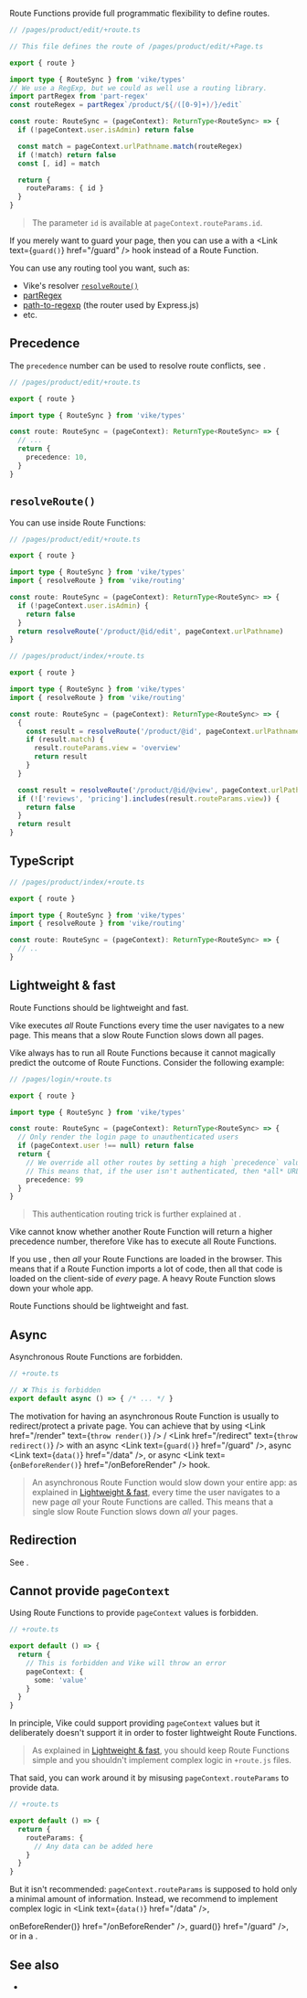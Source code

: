 
Route Functions provide full programmatic flexibility to define routes.

```ts
// /pages/product/edit/+route.ts

// This file defines the route of /pages/product/edit/+Page.ts

export { route }

import type { RouteSync } from 'vike/types'
// We use a RegExp, but we could as well use a routing library.
import partRegex from 'part-regex'
const routeRegex = partRegex`/product/${/([0-9]+)/}/edit`

const route: RouteSync = (pageContext): ReturnType<RouteSync> => {
  if (!pageContext.user.isAdmin) return false

  const match = pageContext.urlPathname.match(routeRegex)
  if (!match) return false
  const [, id] = match

  return {
    routeParams: { id }
  }
}
```

> The parameter `id` is available at <Link href="/pageContext">`pageContext.routeParams.id`</Link>.

If you merely want to guard your page, then you can use a <Link text="Route String" href="/route-string" /> with a <Link text={<code>guard()</code>} href="/guard" /> hook instead of a Route Function.

You can use any routing tool you want, such as:
 - Vike's <Link text="Route String" href="/route-string" /> resolver [`resolveRoute()`](#resolveroute)
 - [partRegex](https://github.com/brillout/part-regex)
 - [path-to-regexp](https://www.npmjs.com/package/path-to-regexp) (the router used by Express.js)
 - etc.


## Precedence

The `precedence` number can be used to resolve route conflicts, see <Link href="/routing-precedence" />.

```ts
// /pages/product/edit/+route.ts

export { route }

import type { RouteSync } from 'vike/types'

const route: RouteSync = (pageContext): ReturnType<RouteSync> => {
  // ...
  return {
    precedence: 10,
  }
}
```

## `resolveRoute()`

You can use <Link text="Route Strings" href="/route-string" /> inside Route Functions:

```ts
// /pages/product/edit/+route.ts

export { route }

import type { RouteSync } from 'vike/types'
import { resolveRoute } from 'vike/routing'

const route: RouteSync = (pageContext): ReturnType<RouteSync> => {
  if (!pageContext.user.isAdmin) {
    return false
  }
  return resolveRoute('/product/@id/edit', pageContext.urlPathname)
}
```

```ts
// /pages/product/index/+route.ts

export { route }

import type { RouteSync } from 'vike/types'
import { resolveRoute } from 'vike/routing'

const route: RouteSync = (pageContext): ReturnType<RouteSync> => {
  {
    const result = resolveRoute('/product/@id', pageContext.urlPathname)
    if (result.match) {
      result.routeParams.view = 'overview'
      return result
    }
  }

  const result = resolveRoute('/product/@id/@view', pageContext.urlPathname)
  if (!['reviews', 'pricing'].includes(result.routeParams.view)) {
    return false
  }
  return result
}
```


## TypeScript

```ts
// /pages/product/index/+route.ts

export { route }

import type { RouteSync } from 'vike/types'
import { resolveRoute } from 'vike/routing'

const route: RouteSync = (pageContext): ReturnType<RouteSync> => {
  // ..
}
```


## Lightweight & fast

Route Functions should be lightweight and fast.

Vike executes *all* Route Functions every time the user navigates to a new page. This means that a slow Route Function slows down all pages.

Vike always has to run all Route Functions because it cannot magically predict the outcome of Route Functions. Consider the following example:

```ts
// /pages/login/+route.ts

export { route }

import type { RouteSync } from 'vike/types'

const route: RouteSync = (pageContext): ReturnType<RouteSync> => {
  // Only render the login page to unauthenticated users
  if (pageContext.user !== null) return false
  return {
    // We override all other routes by setting a high `precedence` value of `99`.
    // This means that, if the user isn't authenticated, then *all* URLs render the login page.
    precedence: 99
  }
}
```

> This authentication routing trick is further explained at <Link href="/auth#login-flow" />.

Vike cannot know whether another Route Function will return a higher precedence number, therefore Vike has to execute all Route Functions.

If you use <Link text="Client Routing" href="/client-routing" />, then *all* your Route Functions are loaded in the browser. This means that if a Route Function imports a lot of code, then all that code is loaded on the client-side of *every* page. A heavy Route Function slows down your whole app.

Route Functions should be lightweight and fast.


## Async

Asynchronous Route Functions are forbidden.

```ts
// +route.ts

// ❌ This is forbidden
export default async () => { /* ... */ }
```

The motivation for having an asynchronous Route Function is usually to redirect/protect a private
page. You can achieve that by using <Link href="/render" text={<code>throw render()</code>} /> / <Link href="/redirect" text={<code>throw redirect()</code>} />
with an async <Link text={<code>guard()</code>} href="/guard" />, async <Link text={<code>data()</code>} href="/data" />, or
async <Link text={<code>onBeforeRender()</code>} href="/onBeforeRender" /> hook.

> An asynchronous Route Function would slow down your entire app: as explained in [Lightweight & fast](#lightweight-fast), every time the user navigates to a new page *all* your Route Functions are called. This means that a single slow Route Function slows down *all* your pages.


## Redirection

See <Link href="/redirect" />.

## Cannot provide `pageContext`

Using Route Functions to provide `pageContext` values is forbidden.

```ts
// +route.ts

export default () => {
  return {
    // This is forbidden and Vike will throw an error
    pageContext: {
      some: 'value'
    }
  }
}
```

In principle, Vike could support providing `pageContext` values but it deliberately doesn't support it in order to foster lightweight Route Functions.

> As explained in [Lightweight & fast](#lightweight-fast), you should keep Route Functions simple and you shouldn't
implement complex logic in `+route.js` files.

That said, you can work around it by misusing `pageContext.routeParams` to provide data.

```ts
// +route.ts

export default () => {
  return {
    routeParams: {
      // Any data can be added here
    }
  }
}
```

But it isn't recommended: `pageContext.routeParams` is supposed to hold only a minimal amount of information. Instead,
we recommend to implement complex logic in <Link text={<code>data()</code>} href="/data" />,
<Link text={<code>onBeforeRender()</code>} href="/onBeforeRender" />, <Link text={<code>guard()</code>} href="/guard" />,
or in a <Link text="custom hook" href="/meta" />.

## See also

 - <Link href="/routing" />
